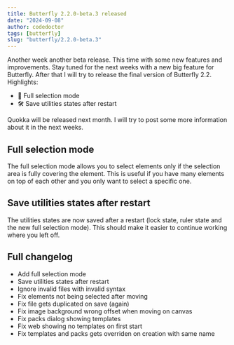 ```yaml
---
title: Butterfly 2.2.0-beta.3 released
date: "2024-09-08"
author: codedoctor
tags: [butterfly]
slug: "butterfly/2.2.0-beta.3"
---
```


Another week another beta release. This time with some new features and improvements.
Stay tuned for the next weeks with a new big feature for Butterfly.
After that I will try to release the final version of Butterfly 2.2.
Highlights:

- 🔧 Full selection mode
- 🛠 Save utilities states after restart

Quokka will be released next month. I will try to post some more information about it in the next weeks.

## Full selection mode

The full selection mode allows you to select elements only if the selection area is fully covering the element. This is useful if you have many elements on top of each other and you only want to select a specific one.

## Save utilities states after restart

The utilities states are now saved after a restart (lock state, ruler state and the new full selection mode). This should make it easier to continue working where you left off.

## Full changelog

* Add full selection mode
* Save utilities states after restart
* Ignore invalid files with invalid syntax
* Fix elements not being selected after moving
* Fix file gets duplicated on save (again)
* Fix image background wrong offset when moving on canvas
* Fix packs dialog showing templates
* Fix web showing no templates on first start
* Fix templates and packs gets overriden on creation with same name
